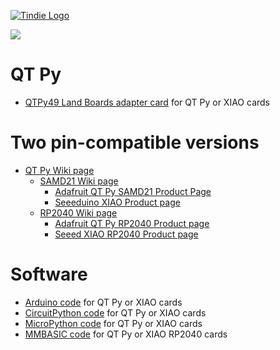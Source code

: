 <a href="https://www.tindie.com/products/27066/"><img src="http://land-boards.com/blwiki/images/5/51/Tindie-mediums.png" alt="Tindie Logo"></img></a>

<img src="http://land-boards.com/blwiki/images/c/ca/QTPy49_P18254-720px.jpg"></img>

= QT Py =

* [http://land-boards.com/blwiki/index.php?title=QTPy49 QTPy49 Land Boards adapter card] for QT Py or XIAO cards

= Two pin-compatible versions =

* [http://land-boards.com/blwiki/index.php?title=QT_Py QT Py Wiki page]
** [http://land-boards.com/blwiki/index.php?title=QT_Py_(SAMD_based) SAMD21 Wiki page]
*** [https://www.adafruit.com/product/4600 Adafruit QT Py SAMD21 Product Page]
*** [https://www.seeedstudio.com/Seeeduino-XIAO-Arduino-Microcontroller-SAMD21-Cortex-M0+-p-4426.html Seeeduino XIAO Product page]
** [http://land-boards.com/blwiki/index.php?title=QT_Py_(RP2040_based) RP2040 Wiki page]
*** [https://www.adafruit.com/product/4900 Adafruit QT Py RP2040 Product page]
*** [https://www.seeedstudio.com/XIAO-RP2040-v1-0-p-5026.html Seeed XIAO RP2040 Product page]

= Software =

* [https://github.com/land-boards/lb-Arduino-Code/tree/master/LBCards/QTPy49 Arduino code] for QT Py or XIAO cards
* [https://github.com/land-boards/QT-Py/tree/main/CircuitPython CircuitPython code] for QT Py or XIAO cards
* [https://github.com/land-boards/QT-Py/tree/main/MicroPython MicroPython code] for QT Py or XIAO cards
* [https://github.com/land-boards/QT-Py/tree/main/MMBASIC MMBASIC code] for QT Py or XIAO RP2040 cards
